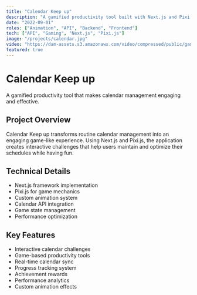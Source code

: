 ```yaml
---
title: "Calendar Keep up"
description: "A gamified productivity tool built with Next.js and Pixi.js, helping users manage their calendars more effectively through interactive challenges."
date: "2022-09-01"
roles: ["Animation", "API", "Backend", "Frontend"]
tech: ["API", "Gaming", "Next.js", "Pixi.js"]
image: "/projects/calendar.jpg"
video: "https://dam-assets.s3.amazonaws.com/video/compressed/public/games-02.mp4"
featured: true
---
```


# Calendar Keep up

A gamified productivity tool that makes calendar management engaging and effective.

## Project Overview

Calendar Keep up transforms routine calendar management into an engaging game-like experience. Using Next.js and Pixi.js, the application creates interactive challenges that help users maintain and optimize their schedules while having fun.

## Technical Details

- Next.js framework implementation
- Pixi.js for game mechanics
- Custom animation system
- Calendar API integration
- Game state management
- Performance optimization

## Key Features

- Interactive calendar challenges
- Game-based productivity tools
- Real-time calendar sync
- Progress tracking system
- Achievement rewards
- Performance analytics
- Custom animation effects

